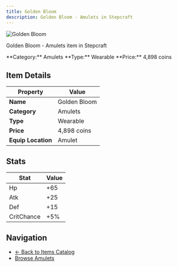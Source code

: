 ```yaml
---
title: Golden Bloom
description: Golden Bloom - Amulets in Stepcraft
---
```


<div className="flex items-start gap-6 mb-8">
  <div className="flex-shrink-0">
    <img src="/assets/resources/trinketry/amulets/golden_bloom.png" alt="Golden Bloom" className="w-24 h-24 border rounded-lg" />
  </div>
  <div className="flex-1">
    <div className="space-y-2">
      <p className="text-lg text-muted-foreground">Golden Bloom - Amulets item in Stepcraft</p>
      <div className="flex flex-wrap gap-4 text-sm">
        <span className="px-2 py-1 bg-blue-100 dark:bg-blue-900 rounded-md">
          **Category:** Amulets
        </span>
        <span className="px-2 py-1 bg-green-100 dark:bg-green-900 rounded-md">
          **Type:** Wearable
        </span>
        <span className="px-2 py-1 bg-yellow-100 dark:bg-yellow-900 rounded-md">
          **Price:** 4,898 coins
        </span>
      </div>
    </div>
  </div>
</div>

## Item Details

| Property | Value |
|----------|-------|
| **Name** | Golden Bloom |
| **Category** | Amulets |
| **Type** | Wearable |
| **Price** | 4,898 coins |
| **Equip Location** | Amulet |



## Stats

| Stat | Value |
|------|-------|
| Hp | +65 |
| Atk | +25 |
| Def | +15 |
| CritChance | +5% |


## Navigation

- [← Back to Items Catalog](/docs/items)
- [Browse Amulets](/docs/items#amulets)
